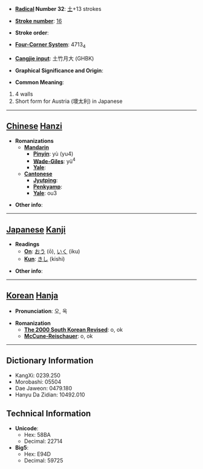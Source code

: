 * '''[[Wiktionary:Chinese radical index| Radical]] Number 32''': [[Wiktionary:Chinese radical index 土|土]]+13 strokes

* '''[[Wiktionary:Chinese total strokes index|Stroke number]]''': [[Wiktionary:Chinese total strokes index 16|16]]

* '''Stroke order''': 

* '''[[Wiktionary:Chinese four corner index|Four-Corner System]]''': 4713<sub>4</sub>

* '''[[Wiktionary:Chinese Cangjie index|Cangjie input]]''': 土竹月大 (GHBK)

* '''Graphical Significance and Origin''': 

* '''Common Meaning''':
# 4 walls
# Short form for Austria (墺太利) in Japanese

----

== [[Chinese]] [[Hanzi]] ==

* '''Romanizations'''
** '''[[Mandarin]]'''
*** '''[[Pinyin]]''': yù (yu4)
*** '''[[Wade-Giles]]''': yü<sup>4</sup>
*** '''[[Yale]]''': 
** '''[[Cantonese]]'''
*** '''[[Jyutping]]''':
*** '''[[Penkyamp]]''': 
*** '''[[Yale]]''': ou3

* '''Other info''': 

----

== [[Japanese]] [[Kanji]] ==

* '''Readings'''
** '''[[On]]''': [[おう]] (ō), [[いく]] (iku)
** '''[[Kun]]''': [[きし]] (kishi)

* '''Other info''':  

----

== [[Korean]] [[Hanja]] ==

* '''Pronunciation''': 오, 옥

* '''Romanization'''
** '''[[The 2000 South Korean Revised Romanization|The 2000 South Korean Revised]]''': o, ok
** '''[[McCune-Reischauer]]''': o, ok

----

== Dictionary Information ==

* KangXi: 0239.250
* Morobashi: 05504
* Dae Jaweon: 0479.180
* Hanyu Da Zidian: 10492.010

== Technical Information ==

* '''Unicode''':
** Hex: 58BA
** Decimal: 22714
* '''Big5''':
** Hex: E94D
** Decimal: 59725